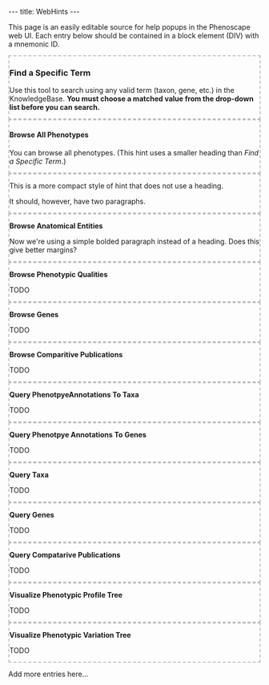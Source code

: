 ---
title: WebHints
---

<!--
@import "/wg/phenoscape/index.php?title=Jimallman:AjaxBlocks.css&action=raw&ctype=text/css";
-->

This page is an easily editable source for help popups in the Phenoscape web UI. Each entry below should be contained in a block element (DIV) with a mnemonic ID.



<div id="FindSpecificTerm" style="border: 2px dashed silver;">
===Find a Specific Term===

Use this tool to search using any valid term (taxon, gene, etc.) in the KnowledgeBase. '''You must choose a matched value from the drop-down list before you can search.'''
</div>


<div id="BrowseAllPhenotypes" style="border: 2px dashed silver;">
====Browse All Phenotypes====

You can browse all phenotypes. (This hint uses a smaller heading than ''Find a Specific Term''.)
</div>


<div id="BrowseTaxa" style="border: 2px dashed silver;">
This is a more compact style of hint that does not use a heading.

It should, however, have two paragraphs.
</div>


<div id="BrowseAnatomicalEntities" style="border: 2px dashed silver;">
'''Browse Anatomical Entities'''

Now we're using a simple bolded paragraph instead of a heading. Does this give better margins?
</div>


<div id="BrowsePhenotypicQualities" style="border: 2px dashed silver;">
'''Browse Phenotypic Qualities'''

TODO
</div>


<div id="BrowseGenes" style="border: 2px dashed silver;">
'''Browse Genes'''

TODO
</div>


<div id="BrowseComparitivePublications" style="border: 2px dashed silver;">
'''Browse Comparitive Publications'''

TODO
</div>


<div id="QueryPhenotpyeAnnotationsToTaxa" style="border: 2px dashed silver;">
'''Query PhenotpyeAnnotations To Taxa'''

TODO
</div>


<div id="QueryPhenotpyeAnnotationsToGenes" style="border: 2px dashed silver;">
'''Query Phenotpye Annotations To Genes'''

TODO
</div>


<div id="QueryTaxa" style="border: 2px dashed silver;">
'''Query Taxa'''

TODO
</div>


<div id="QueryGenes" style="border: 2px dashed silver;">
'''Query Genes'''

TODO
</div>


<div id="QueryCompatarivePublications" style="border: 2px dashed silver;">
'''Query Compatarive Publications'''

TODO
</div>


<div id="VisualizePhenotypicProfileTree" style="border: 2px dashed silver;">
'''Visualize Phenotypic Profile Tree'''

TODO
</div>


<div id="VisualizePhenotypicVariationTree" style="border: 2px dashed silver;">
'''Visualize Phenotypic Variation Tree'''

TODO
</div>




Add more entries here...